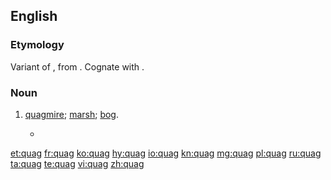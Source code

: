 ==English==
===Etymology===
Variant of {{etyl|enm|en}} {{term|quabbe||a marsh, bog|lang=enm}}, from {{etyl|ang|en}} {{term|cwabba||shake, tremble like something soft and flabby|lang=ang}}. Cognate with {{etyl|nl|-}} {{term|kwab|lang=nl}}.

===Noun===
{{en-noun}}

# {{context|obsolete|lang=en}} [[quagmire]]; [[marsh]]; [[bog]].
#* {{quote-book<!--poem-->
 | year       = 1784
 | first      = William
 | last       = Cowper
 | authorlink = William Cowper
 | title      = Tirocinium; or, a Review of Schools
 | passage    = Crooked or straight, through '''quags''' or thorny dells
}}

[[et:quag]]
[[fr:quag]]
[[ko:quag]]
[[hy:quag]]
[[io:quag]]
[[kn:quag]]
[[mg:quag]]
[[pl:quag]]
[[ru:quag]]
[[ta:quag]]
[[te:quag]]
[[vi:quag]]
[[zh:quag]]